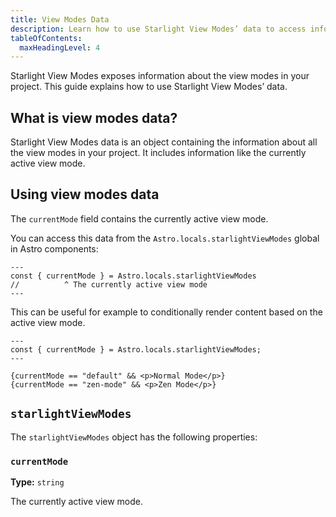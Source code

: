 ```yaml
---
title: View Modes Data
description: Learn how to use Starlight View Modes’ data to access information about view modes.
tableOfContents:
  maxHeadingLevel: 4
---
```


Starlight View Modes exposes information about the view modes in your project.
This guide explains how to use Starlight View Modes’ data.

## What is view modes data?

Starlight View Modes data is an object containing the information about all the view modes in your project.
It includes information like the currently active view mode.

## Using view modes data

The `currentMode` field contains the currently active view mode.

You can access this data from the `Astro.locals.starlightViewModes` global in Astro components:

```astro title="example.astro"
---
const { currentMode } = Astro.locals.starlightViewModes
//          ^ The currently active view mode
---
```

This can be useful for example to conditionally render content based on the active view mode.


<Preview>

```astro title="ActiveViewMode.astro" "Astro.locals.starlightViewModes.currentMode"
---
const { currentMode } = Astro.locals.starlightViewModes;
---

{currentMode == "default" && <p>Normal Mode</p>}
{currentMode == "zen-mode" && <p>Zen Mode</p>}
```

<Fragment slot="preview">

<ViewModesDataExample />

</Fragment>

</Preview>

## `starlightViewModes`

The `starlightViewModes` object has the following properties:

### `currentMode`

**Type:** `string`

The currently active view mode.
